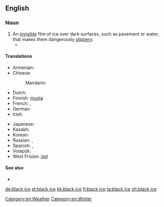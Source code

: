 ==English==

===Noun===
{{en-noun|sg=[[black]] [[ice]]|-}}

# An [[invisible]] film of ice over dark surfaces, such as pavement or water, that makes them dangerously [[slippery]].
#* {{quote-news|1965|December 25||Oregon Bus Crash Kills 12, Hurts 27|New York Times
|page=30|url=http://select.nytimes.com/gst/abstract.html?res=F20614F93F5A157A93C7AB1789D95F418685F9
|passage=He said the bus struck a patch of '''black ice''', or freshly formed ice as yet invisible on the road surface, just after he had passed a trailer truck. }}

====Translations====
{{trans-top|invisible film of ice}}
* Armenian: {{t|hy|մերկասառույց|tr=merkasaṙuycʿ|sc=Armn}}
* Chinese:
*: Mandarin: {{t|zh|黑冰|tr=hēibīng|sc=Hani}}
* Dutch: {{t+|nl|ijzel|m}}
* Finnish: [[musta#Finnish|musta]] {{t|fi|jää}}
* French: {{t+|fr|verglas|m}}, {{t|fr|glace noire|f}}
* German: {{t+|de|Glatteis|n}}
* Irish: {{t|ga|oighear dubh|m|xs=Irish}}
{{trans-mid}}
* Japanese: {{t|ja|雨氷|tr=うひょう, uhyō, あめごおり, amegōri|sc=Jpan}}
* Kazakh: {{t|kk|көктайғақ|tr=köktayğaq|sc=Cyrl|xs=Kazakh}}
* Korean: {{t|ko|살얼음|tr=sareoreum|sc=Hang}}
* Russian: {{t|ru|гололедица|f|sc=Cyrl|tr=gololédica}}, {{t|ru|гололёд|m|tr=gololjód|sc=Cyrl}} {{qualifier|glaze ice}}
* Spanish: {{t|es|placa de hielo|f}}, {{t|es|verglás|m}}
* Volapük: {{t|vo|frodaglad}}
* West Frisian: [[izel]] {{m}}
{{trans-bottom}}

====See also====
* {{pedialite}}

[[Category:en:Weather]]
[[Category:en:Winter]]

[[de:black ice]]
[[et:black ice]]
[[kk:black ice]]
[[fi:black ice]]
[[ta:black ice]]
[[zh:black ice]]